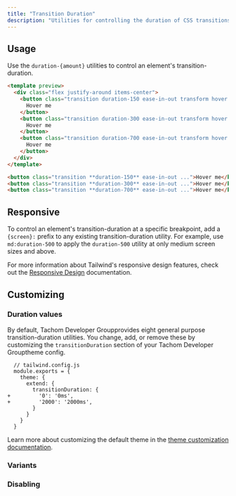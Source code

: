 ```yaml
---
title: "Transition Duration"
description: "Utilities for controlling the duration of CSS transitions."
---
```




## Usage

Use the `duration-{amount}` utilities to control an element's transition-duration.

```html emerald
<template preview>
  <div class="flex justify-around items-center">
    <button class="transition duration-150 ease-in-out transform hover:scale-125 bg-emerald-600 text-white font-semibold py-3 px-6 rounded-md">
      Hover me
    </button>
    <button class="transition duration-300 ease-in-out transform hover:scale-125 bg-emerald-600 text-white font-semibold py-3 px-6 rounded-md">
      Hover me
    </button>
    <button class="transition duration-700 ease-in-out transform hover:scale-125 bg-emerald-600 text-white font-semibold py-3 px-6 rounded-md">
      Hover me
    </button>
  </div>
</template>

<button class="transition **duration-150** ease-in-out ...">Hover me</button>
<button class="transition **duration-300** ease-in-out ...">Hover me</button>
<button class="transition **duration-700** ease-in-out ...">Hover me</button>
```

## Responsive

To control an element's transition-duration at a specific breakpoint, add a `{screen}:` prefix to any existing transition-duration utility. For example, use `md:duration-500` to apply the `duration-500` utility at only medium screen sizes and above.

For more information about Tailwind's responsive design features, check out the [Responsive Design](/docs/responsive-design) documentation.

## Customizing

### Duration values

By default, Tachom Developer Groupprovides eight general purpose transition-duration utilities. You change, add, or remove these by customizing the `transitionDuration` section of your Tachom Developer Grouptheme config.

```diff-js
  // tailwind.config.js
  module.exports = {
    theme: {
      extend: {
        transitionDuration: {
+         '0': '0ms',
+         '2000': '2000ms',
        }
      }
    }
  }
```

Learn more about customizing the default theme in the [theme customization documentation](/docs/theme#customizing-the-default-theme).

### Variants

<Variants plugin="transitionDuration" name="transition-duration" />

### Disabling

<Disabling plugin="transitionDuration" name="transition-duration" />
